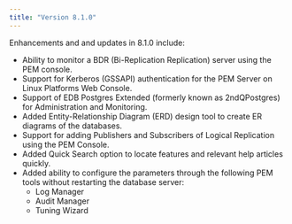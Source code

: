 ```yaml
---
title: "Version 8.1.0"
---
```


Enhancements and and updates in 8.1.0 include:

-   Ability to monitor a BDR (Bi-Replication Replication) server using the PEM console.
-   Support for Kerberos (GSSAPI) authentication for the PEM Server on Linux Platforms Web Console.
-   Support of EDB Postgres Extended (formerly known as 2ndQPostgres) for Administration and Monitoring.
-   Added Entity-Relationship Diagram (ERD) design tool to create ER diagrams of the databases.
-   Support for adding Publishers and Subscribers of Logical Replication using the PEM Console.
-   Added Quick Search option to locate features and relevant help articles quickly.
-   Added ability to configure the parameters through the following PEM tools without restarting the database server:
    -   Log Manager
    -   Audit Manager
    -   Tuning Wizard
